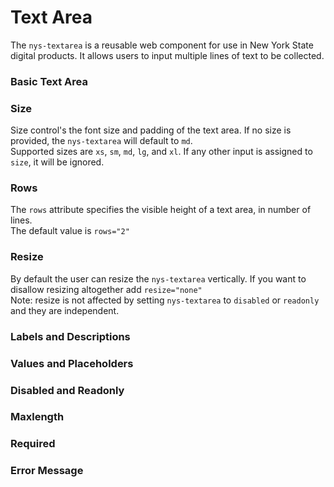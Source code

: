 
<Meta of={NysTextareaStories} title="Components/Textarea/Documentation" />


# Text Area
The `nys-textarea` is a reusable web component for use in New York State digital products. It allows users to input multiple lines of text to be collected.

### Basic Text Area

<Canvas of={NysTextareaStories.Blank} />

### Size 
Size control's the font size and padding of the text area. If no size is provided, the `nys-textarea` will default to `md`.\
Supported sizes are `xs`, `sm`, `md`, `lg`, and `xl`. If any other input is assigned to `size`, it will be ignored.

<Canvas of={NysTextareaStories.Size} />

### Rows
The `rows` attribute specifies the visible height of a text area, in number of lines.\
The default value is `rows="2"`

<Canvas of={NysTextareaStories.Rows} />

### Resize
By default the user can resize the `nys-textarea` vertically. If you want to disallow resizing altogether add `resize="none"`\
Note: resize is not affected by setting `nys-textarea` to `disabled` or `readonly` and they are independent.

<Canvas of={NysTextareaStories.Resize} />

### Labels and Descriptions

<Canvas of={NysTextareaStories.Labels} />

### Values and Placeholders

<Canvas of={NysTextareaStories.ValueAndPlaceholder} />

### Disabled and Readonly

<Canvas of={NysTextareaStories.DisabledAndReadonly} />

### Maxlength

<Canvas of={NysTextareaStories.Maxlength} />

### Required

<Canvas of={NysTextareaStories.Required} />

### Error Message

<Canvas of={NysTextareaStories.Error} />